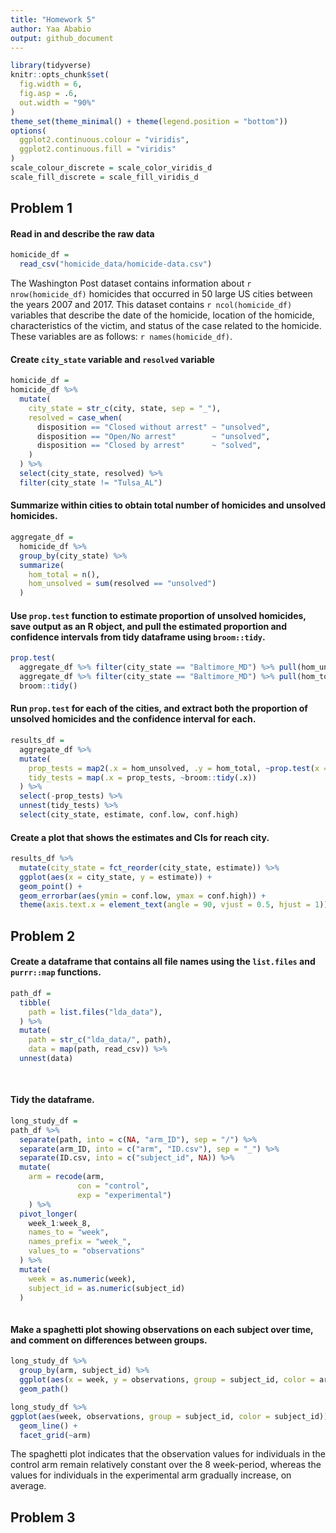 ```yaml
---
title: "Homework 5"
author: Yaa Ababio
output: github_document
---
```



```r
library(tidyverse)
knitr::opts_chunk$set(
  fig.width = 6,
  fig.asp = .6,
  out.width = "90%"
)
theme_set(theme_minimal() + theme(legend.position = "bottom"))
options(
  ggplot2.continuous.colour = "viridis",
  ggplot2.continuous.fill = "viridis"
)
scale_colour_discrete = scale_color_viridis_d
scale_fill_discrete = scale_fill_viridis_d
```


## Problem 1

#### Read in and describe the raw data
```r
homicide_df = 
  read_csv("homicide_data/homicide-data.csv")
```
The Washington Post dataset contains information about `r nrow(homicide_df)` homicides that occurred in 50 large US cities between the years 2007 and 2017. This dataset contains `r ncol(homicide_df)` variables that describe the date of the homicide, location of the homicide, characteristics of the victim, and status of the case related to the homicide. These variables are as follows: `r names(homicide_df)`.


#### Create `city_state` variable and `resolved` variable

```r
homicide_df = 
homicide_df %>% 
  mutate(
    city_state = str_c(city, state, sep = "_"),
    resolved = case_when(
      disposition == "Closed without arrest" ~ "unsolved",
      disposition == "Open/No arrest"        ~ "unsolved",
      disposition == "Closed by arrest"      ~ "solved",
    )
  ) %>% 
  select(city_state, resolved) %>% 
  filter(city_state != "Tulsa_AL")
```


#### Summarize within cities to obtain total number of homicides and unsolved homicides. 

```r
aggregate_df = 
  homicide_df %>% 
  group_by(city_state) %>% 
  summarize(
    hom_total = n(),
    hom_unsolved = sum(resolved == "unsolved")
  )

```


#### Use `prop.test` function to estimate proportion of unsolved homicides, save output as an R object, and pull the estimated proportion and confidence intervals from tidy dataframe using `broom::tidy`.

```r
prop.test(
  aggregate_df %>% filter(city_state == "Baltimore_MD") %>% pull(hom_unsolved), 
  aggregate_df %>% filter(city_state == "Baltimore_MD") %>% pull(hom_total)) %>% 
  broom::tidy()
```


#### Run `prop.test` for each of the cities, and extract both the proportion of unsolved homicides and the confidence interval for each. 

```r
results_df = 
  aggregate_df %>% 
  mutate(
    prop_tests = map2(.x = hom_unsolved, .y = hom_total, ~prop.test(x = .x, n = .y)),
    tidy_tests = map(.x = prop_tests, ~broom::tidy(.x))
  ) %>% 
  select(-prop_tests) %>% 
  unnest(tidy_tests) %>% 
  select(city_state, estimate, conf.low, conf.high)
```


#### Create a plot that shows the estimates and CIs for reach city.
```r
results_df %>% 
  mutate(city_state = fct_reorder(city_state, estimate)) %>% 
  ggplot(aes(x = city_state, y = estimate)) +
  geom_point() + 
  geom_errorbar(aes(ymin = conf.low, ymax = conf.high)) + 
  theme(axis.text.x = element_text(angle = 90, vjust = 0.5, hjust = 1))
```





## Problem 2 

#### Create a dataframe that contains all file names using the `list.files`  and `purrr::map` functions.

```r
path_df = 
  tibble(
    path = list.files("lda_data"),
  ) %>% 
  mutate(
    path = str_c("lda_data/", path),
    data = map(path, read_csv)) %>%
  unnest(data)
    
   
```

#### Tidy the dataframe. 
```r
long_study_df = 
path_df %>%
  separate(path, into = c(NA, "arm_ID"), sep = "/") %>%
  separate(arm_ID, into = c("arm", "ID.csv"), sep = "_") %>%
  separate(ID.csv, into = c("subject_id", NA)) %>%
  mutate(
    arm = recode(arm,
               con = "control",
               exp = "experimental")
    ) %>%
  pivot_longer(
    week_1:week_8,
    names_to = "week",
    names_prefix = "week_",
    values_to = "observations"
  ) %>%
  mutate(
    week = as.numeric(week),
    subject_id = as.numeric(subject_id)
  )
  
```


#### Make a spaghetti plot showing observations on each subject over time, and comment on differences between groups. 

```r
long_study_df %>%
  group_by(arm, subject_id) %>%
  ggplot(aes(x = week, y = observations, group = subject_id, color = arm)) +
  geom_path() 
```


```r
long_study_df %>%
ggplot(aes(week, observations, group = subject_id, color = subject_id)) +
  geom_line() +
  facet_grid(~arm) 
```

The spaghetti plot indicates that the observation values for individuals in the control arm remain relatively constant over the 8 week-period, whereas the values for individuals in the experimental arm gradually increase, on average. 


## Problem 3


